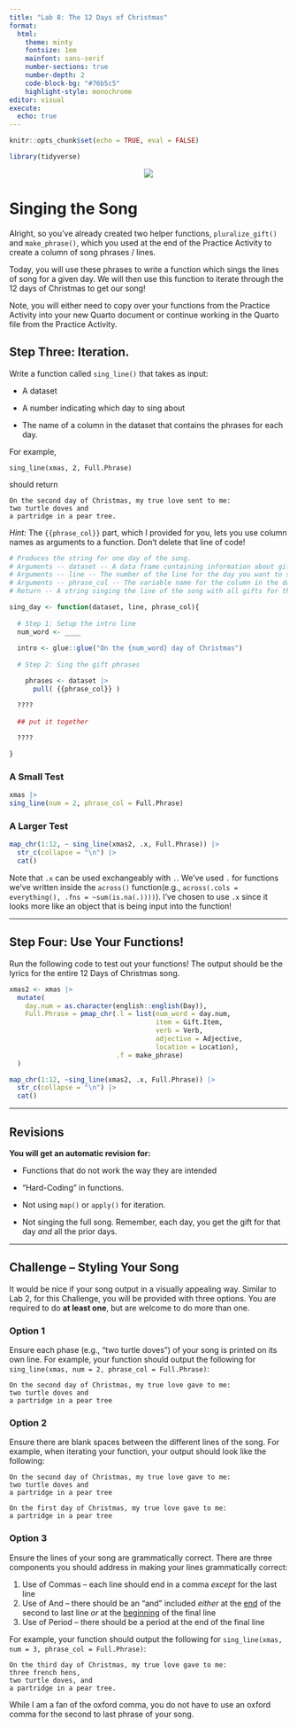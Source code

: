 ```yaml
---
title: "Lab 8: The 12 Days of Christmas"
format: 
  html: 
    theme: minty
    fontsize: 1em
    mainfont: sans-serif
    number-sections: true
    number-depth: 2
    code-block-bg: "#76b5c5"
    highlight-style: monochrome
editor: visual
execute: 
  echo: true
---
```


```r
knitr::opts_chunk$set(echo = TRUE, eval = FALSE)

library(tidyverse)

```

<center>![](christmas_tree.jpg)</center>

# Singing the Song

Alright, so you've already created two helper functions, `pluralize_gift()` and `make_phrase()`, which you used at the end of the Practice Activity to create a column of song phrases / lines.

Today, you will use these phrases to write a function which sings the lines of song for a given day. We will then use this function to iterate through the 12 days of Christmas to get our song!

::: callout-note
Note, you will either need to copy over your functions from the Practice Activity into your new Quarto document or continue working in the Quarto file from the Practice Activity.
:::

## Step Three: Iteration.

Write a function called `sing_line()` that takes as input:

-   A dataset

-   A number indicating which day to sing about

-   The name of a column in the dataset that contains the phrases for each day.

For example,

    sing_line(xmas, 2, Full.Phrase)

should return

    On the second day of Christmas, my true love sent to me:
    two turtle doves and
    a partridge in a pear tree.

::: callout-tip
*Hint:* The `{{phrase_col}}` part, which I provided for you, lets you use column names as arguments to a function. Don't delete that line of code!
:::

```r
# Produces the string for one day of the song.
# Arguments -- dataset -- A data frame containing information about gifts
# Arguments -- line -- The number of the line for the day you want to sing about
# Arguments -- phrase_col -- The variable name for the column in the dataset that contains the song phrases
# Return -- A string singing the line of the song with all gifts for the given day.

sing_day <- function(dataset, line, phrase_col){
  
  # Step 1: Setup the intro line
  num_word <- ____
  
  intro <- glue::glue("On the {num_word} day of Christmas")
  
  # Step 2: Sing the gift phrases

    phrases <- dataset |>
      pull( {{phrase_col}} )

  ????
    
  ## put it together
    
  ????

}

```

### A Small Test

```r
xmas |>
sing_line(num = 2, phrase_col = Full.Phrase)

```

### A Larger Test

```r
map_chr(1:12, ~ sing_line(xmas2, .x, Full.Phrase)) |>
  str_c(collapse = "\n") |>
  cat()

```

::: callout-note
Note that `.x` can be used exchangeably with `.`. We've used `.` for functions we've written inside the `across()` function(e.g., `across(.cols = everything(), .fns = ~sum(is.na(.))))`). I've chosen to use `.x` since it looks more like an object that is being input into the function!
:::

------------------------------------------------------------------------

## Step Four: Use Your Functions!

Run the following code to test out your functions! The output should be the lyrics for the entire 12 Days of Christmas song.

```r
xmas2 <- xmas |>
  mutate(
    day.num = as.character(english::english(Day)), 
    Full.Phrase = pmap_chr(.l = list(num_word = day.num, 
                                     item = Gift.Item, 
                                     verb = Verb, 
                                     adjective = Adjective, 
                                     location = Location), 
                           .f = make_phrase)
  )

map_chr(1:12, ~sing_line(xmas2, .x, Full.Phrase)) |>
  str_c(collapse = "\n") |>
  cat()

```

------------------------------------------------------------------------

## Revisions

**You will get an automatic revision for:**

-   Functions that do not work the way they are intended

-   "Hard-Coding" in functions.

-   Not using `map()` or `apply()` for iteration.

-   Not singing the full song. Remember, each day, you get the gift for that day *and* all the prior days.

------------------------------------------------------------------------

## Challenge -- Styling Your Song

It would be nice if your song output in a visually appealing way. Similar to Lab 2, for this Challenge, you will be provided with three options. You are required to do **at least one**, but are welcome to do more than one.

### Option 1

Ensure each phase (e.g., "two turtle doves") of your song is printed on its own line. For example, your function should output the following for `sing_line(xmas, num = 2, phrase_col = Full.Phrase)`:

    On the second day of Christmas, my true love gave to me: 
    two turtle doves and 
    a partridge in a pear tree

### Option 2

Ensure there are blank spaces between the different lines of the song. For example, when iterating your function, your output should look like the following:

    On the second day of Christmas, my true love gave to me: 
    two turtle doves and 
    a partridge in a pear tree

    On the first day of Christmas, my true love gave to me:
    a partridge in a pear tree

### Option 3

Ensure the lines of your song are grammatically correct. There are three components you should address in making your lines grammatically correct:

1.  Use of Commas -- each line should end in a comma *except* for the last line
2.  Use of And -- there should be an "and" included *either* at the [end]{.underline} of the second to last line *or* at the [beginning]{.underline} of the final line
3.  Use of Period -- there should be a period at the end of the final line

For example, your function should output the following for `sing_line(xmas, num = 3, phrase_col = Full.Phrase)`:

    On the third day of Christmas, my true love gave to me: 
    three french hens, 
    two turtle doves, and 
    a partridge in a pear tree.

::: callout-note
While I am a fan of the oxford comma, you do not have to use an oxford comma for the second to last phrase of your song. 
:::
